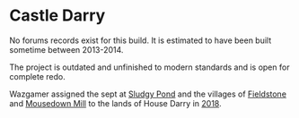 
# Castle Darry

<ProjectDetails
  floatRight
  region="Riverlands"
  house="House Darry"
  type="Castle"
  status="Not Started"
  warp="/warp darry"
  projectLead="undefined"
  dateStarted="Invalid Date"
  dateCompleted="Invalid Date"
/>

No forums records exist for this build. It is estimated to have been built sometime between 2013-2014.

The project is outdated and unfinished to modern standards and is open for complete redo.

Wazgamer assigned the sept at [Sludgy Pond](https://awoiaf.westeros.org/index.php/Sludgy_Pond) and the villages of [Fieldstone](https://awoiaf.westeros.org/index.php/Fieldstone) and [Mousedown Mill](https://awoiaf.westeros.org/index.php/Mousedown_Mill) to the lands of House Darry in [2018](http://forum.westeroscraft.com/threads/discussion-of-re-organising-projects-for-list-of-projects-document.1186/post-5155).